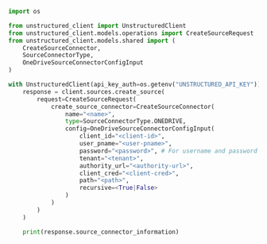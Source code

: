 ```python Python SDK
import os

from unstructured_client import UnstructuredClient
from unstructured_client.models.operations import CreateSourceRequest
from unstructured_client.models.shared import (
    CreateSourceConnector,
    SourceConnectorType,
    OneDriveSourceConnectorConfigInput
)

with UnstructuredClient(api_key_auth=os.getenv("UNSTRUCTURED_API_KEY")) as client:
    response = client.sources.create_source(
        request=CreateSourceRequest(
            create_source_connector=CreateSourceConnector(
                name="<name>",
                type=SourceConnectorType.ONEDRIVE,
                config=OneDriveSourceConnectorConfigInput(
                    client_id="<client-id>", 
                    user_pname="<user-pname>",
                    password="<password>", # For username and password authentication.
                    tenant="<tenant>", 
                    authority_url="<authority-url>",
                    client_cred="<client-cred>",
                    path="<path>",
                    recursive=<True|False>
                )
            )
        )
    )

    print(response.source_connector_information)
```